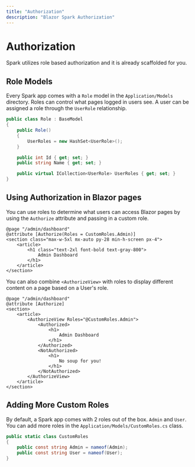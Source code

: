 ```yaml
---
title: "Authorization"
description: "Blazor Spark Authorization"
---
```


# Authorization
Spark utilizes role based authorization and it is already scaffolded for you.

## Role Models
Every Spark app comes with a `Role` model in the `Application/Models` directory. Roles can control what pages logged in users see. A user can be assigned a role through the `UserRole` relationship.
```csharp
public class Role : BaseModel
{
    public Role()
    {
        UserRoles = new HashSet<UserRole>();
    }

    public int Id { get; set; }
    public string Name { get; set; }

    public virtual ICollection<UserRole> UserRoles { get; set; }
}
```

## Using Authorization in Blazor pages
You can use roles to determine what users can access Blazor pages by using the `Authorize` attribute and passing in a custom role.
```razor
@page "/admin/dashboard"
@attribute [Authorize(Roles = CustomRoles.Admin)]
<section class="max-w-5xl mx-auto py-28 min-h-screen px-4">
    <article>
        <h1 class="text-2xl font-bold text-gray-800">
            Admin Dashboard
        </h1>
    </article>
</section>
```

You can also combine `<AuthorizeView>` with roles to display different content on a page based on a User's role.
```razor
@page "/admin/dashboard"
@attribute [Authorize]
<section>
    <article>
        <AuthorizeView Roles="@CustomRoles.Admin">
            <Authorized>
                <h1>
                    Admin Dashboard
                </h1>
            </Authorized>
            <NotAuthorized>
                <h1>
                    No soup for you!
                </h1>
            </NotAuthorized>
        </AuthorizeView>
    </article>
</section>
```

## Adding More Custom Roles
By default, a Spark app comes with 2 roles out of the box. `Admin` and `User`. You can add more roles in the `Application/Models/CustomRoles.cs` class.
```csharp
public static class CustomRoles
{
    public const string Admin = nameof(Admin);
    public const string User = nameof(User);
}
```